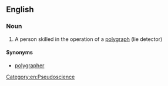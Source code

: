==English==

===Noun===
{{en-noun}}

# A person skilled in the operation of a [[polygraph]] (lie detector)

====Synonyms====
* [[polygrapher]]

[[Category:en:Pseudoscience]]